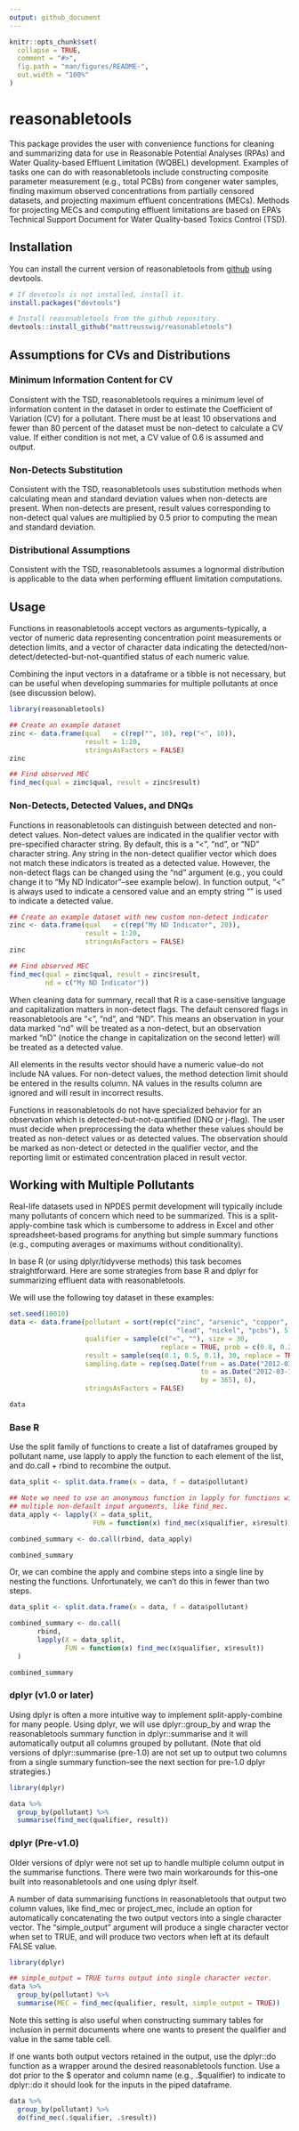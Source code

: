 ```yaml
---
output: github_document
---
```


<!-- README.md is generated from README.Rmd. Please edit that file -->

```r
knitr::opts_chunk$set(
  collapse = TRUE,
  comment = "#>",
  fig.path = "man/figures/README-",
  out.width = "100%"
)
```

# reasonabletools

<!-- badges: start -->
<!-- badges: end -->

This package provides the user with convenience functions for cleaning and summarizing data for use in Reasonable Potential Analyses (RPAs) and Water Quality-based Effluent Limitation (WQBEL) development. Examples of tasks one can do with reasonabletools include constructing composite parameter measurement (e.g., total PCBs) from congener water samples, finding maximum observed concentrations from partially censored datasets, and projecting maximum effluent concentrations (MECs). Methods for projecting MECs and computing effluent limitations are based on EPA's Technical Support Document for Water Quality-based Toxics Control (TSD). 

## Installation

You can install the current version of reasonabletools from [github](https://github.com/mattreusswig/reasonabletools) using devtools.

``` r
# If devetools is not installed, install it.
install.packages("devtools")

# Install reasonabletools from the github repository.
devtools::install_github("mattreusswig/reasonabletools")
```
## Assumptions for CVs and Distributions

### Minimum Information Content for CV
Consistent with the TSD, reasonabletools requires a minimum level of information content in the dataset in order to estimate the Coefficient of Variation (CV) for a pollutant. There must be at least 10 observations and fewer than 80 percent of the dataset must be non-detect to calculate a CV value. If either condition is not met, a CV value of 0.6 is assumed and output.

### Non-Detects Substitution
Consistent with the TSD, reasonabletools uses substitution methods when calculating mean and standard deviation values when non-detects are present. When non-detects are present, result values corresponding to non-detect qual values are multiplied by 0.5 prior to computing the mean and standard deviation.

### Distributional Assumptions
Consistent with the TSD, reasonabletools assumes a lognormal distribution is applicable to the data when performing effluent limitation computations.

## Usage
Functions in reasonabletools accept vectors as arguments--typically, a vector of numeric data representing concentration point measurements or detection limits, and a vector of character data indicating the detected/non-detect/detected-but-not-quantified status of each numeric value. 

Combining the input vectors in a dataframe or a tibble is not necessary, but can be useful when developing summaries for multiple pollutants at once (see discussion below).

```r
library(reasonabletools)

## Create an example dataset
zinc <- data.frame(qual   = c(rep("", 10), rep("<", 10)),
                   result = 1:20,
                   stringsAsFactors = FALSE)
zinc

## Find observed MEC
find_mec(qual = zinc$qual, result = zinc$result)

```

### Non-Detects, Detected Values, and DNQs
Functions in reasonabletools can distinguish between detected and non-detect values. Non-detect values are indicated in the qualifier vector with pre-specified character string. By default, this is a "<", "nd", or "ND" character string. Any string in the non-detect qualifier vector which does not match these indicators is treated as a detected value. However, the non-detect flags can be changed using the "nd" argument (e.g., you could change it to "My ND Indicator"--see example below). In function output, "<" is always used to indicate a censored value and an empty string "" is used to indicate a detected value.

```r
## Create an example dataset with new custom non-detect indicator
zinc <- data.frame(qual   = c(rep("My ND Indicator", 20)),
                   result = 1:20,
                   stringsAsFactors = FALSE)
zinc

## Find observed MEC
find_mec(qual = zinc$qual, result = zinc$result, 
         nd = c("My ND Indicator"))

```

When cleaning data for summary, recall that R is a case-sensitive language and capitalization matters in non-detect flags. The default censored flags in reasonabletools are "<", "nd", and "ND". This means an observation in your data marked "nd" will be treated as a non-detect, but an observation marked "nD" (notice the change in capitalization on the second letter) will be treated as a detected value.

All elements in the results vector should have a numeric value--do not include NA values. For non-detect values, the method detection limit should be entered in the results column. NA values in the results column are ignored and will result in incorrect results. 

Functions in reasonabletools do not have specialized behavior for an observation which is detected-but-not-quantified (DNQ or j-flag). The user must decide when preprocessing the data whether these values should be treated as non-detect values or as detected values. The observation should be marked as non-detect or detected in the qualifier vector, and the reporting limit or estimated concentration placed in result vector.

## Working with Multiple Pollutants
Real-life datasets used in NPDES permit development will typically include many pollutants of concern which need to be summarized. This is a split-apply-combine task which is cumbersome to address in Excel and other spreadsheet-based programs for anything but simple summary functions (e.g., computing averages or maximums without conditionality). 

In base R (or using dplyr/tidyverse methods) this task becomes straightforward. Here are some strategies from base R and dplyr for summarizing effluent data with reasonabletools.

We will use the following toy dataset in these examples:

```r
set.seed(10010)
data <- data.frame(pollutant = sort(rep(c("zinc", "arsenic", "copper",
                                          "lead", "nickel", "pcbs"), 5)),
                   qualifier = sample(c("<", ""), size = 30, 
                                      replace = TRUE, prob = c(0.8, 0.2)),
                   result = sample(seq(0.1, 0.5, 0.1), 30, replace = TRUE),
                   sampling.date = rep(seq.Date(from = as.Date("2012-03-10"), 
                                                to = as.Date("2012-03-10") + 365 * 4,
                                                by = 365), 6),
                   stringsAsFactors = FALSE)

data

```


### Base R
Use the split family of functions to create a list of dataframes grouped by pollutant name, use lapply to apply the function to each element of the list, and do.call + rbind to recombine the output. 

```r

data_split <- split.data.frame(x = data, f = data$pollutant)

## Note we need to use an anonymous function in lapply for functions with
## multiple non-default input arguments, like find_mec.
data_apply <- lapply(X = data_split, 
                     FUN = function(x) find_mec(x$qualifier, x$result))

combined_summary <- do.call(rbind, data_apply)

combined_summary

```

Or, we can combine the apply and combine steps into a single line by nesting the functions. Unfortunately, we can't do this in fewer than two steps.

```r
data_split <- split.data.frame(x = data, f = data$pollutant)

combined_summary <- do.call(
       rbind, 
       lapply(X = data_split, 
              FUN = function(x) find_mec(x$qualifier, x$result))
  )

combined_summary


```

### dplyr (v1.0 or later)
Using dplyr is often a more intuitive way to implement split-apply-combine for many people. Using dplyr, we will use dplyr::group_by and wrap the reasonabletools summary function in dplyr::summarise and it will automatically output all columns grouped by pollutant. (Note that old versions of dplyr::summarise (pre-1.0) are not set up to output two columns from a single summary function--see the next section for pre-1.0 dplyr strategies.)  

```r
library(dplyr)

data %>%
  group_by(pollutant) %>%
  summarise(find_mec(qualifier, result))
```

### dplyr (Pre-v1.0)
Older versions of dplyr were not set up to handle multiple column output in the summarise functions. There were two main workarounds for this--one built into reasonabletools and one using dplyr itself.

A number of data summarising functions in reasonabletools that output two column values, like find_mec or project_mec, include an option for automatically concatenating the two output vectors into a single character vector. The "simple_output" argument will produce a single character vector when set to TRUE, and will produce two vectors when left at its default FALSE value. 

```r
library(dplyr)

## simple_output = TRUE turns output into single character vector.
data %>% 
  group_by(pollutant) %>% 
  summarise(MEC = find_mec(qualifier, result, simple_output = TRUE))
```

Note this setting is also useful when constructing summary tables for inclusion in permit documents where one wants to present the qualifier and value in the same table cell.

If one wants both output vectors retained in the output, use the dplyr::do function as a wrapper around the desired reasonabletools function. Use a dot prior to the \$ operator and column name (e.g., .$qualifier) to indicate to dplyr::do it should look for the inputs in the piped dataframe.

```r

data %>% 
  group_by(pollutant) %>% 
  do(find_mec(.$qualifier, .$result)) 

```

